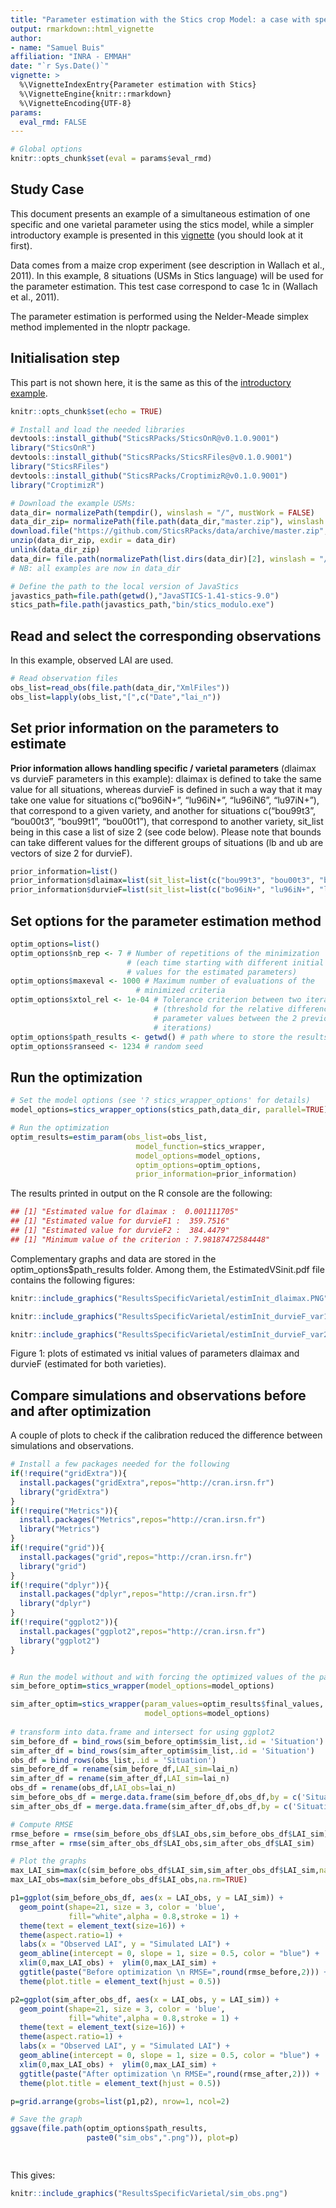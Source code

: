 ```yaml
---
title: "Parameter estimation with the Stics crop Model: a case with specific and varietal parameters"
output: rmarkdown::html_vignette
author:
- name: "Samuel Buis"
affiliation: "INRA - EMMAH"
date: "`r Sys.Date()`"
vignette: >
  %\VignetteIndexEntry{Parameter estimation with Stics}
  %\VignetteEngine{knitr::rmarkdown}
  %\VignetteEncoding{UTF-8}
params:
  eval_rmd: FALSE
---
```


```r
# Global options
knitr::opts_chunk$set(eval = params$eval_rmd)
```

## Study Case

This document presents an example of a simultaneous estimation of one specific and one varietal parameter using the stics model, while a simpler introductory example is presented in this [vignette](https://sticsrpacks.github.io/CroptimizR/articles/Parameter_estimation_simple_case.html) (you should look at it first).

Data comes from a maize crop experiment (see description in Wallach et al., 2011). In this example, 8 situations (USMs in Stics language) will be used for the parameter estimation. This test case correspond to case 1c in (Wallach et al., 2011).

The parameter estimation is performed using the Nelder-Meade simplex method implemented in the nloptr package.


## Initialisation step

This part is not shown here, it is the same as this of the [introductory example](https://sticsrpacks.github.io/CroptimizR/articles/Parameter_estimation_simple_case.html). 

```r
knitr::opts_chunk$set(echo = TRUE)

# Install and load the needed libraries
devtools::install_github("SticsRPacks/SticsOnR@v0.1.0.9001")
library("SticsOnR")
devtools::install_github("SticsRPacks/SticsRFiles@v0.1.0.9001")
library("SticsRFiles")
devtools::install_github("SticsRPacks/CroptimizR@v0.1.0.9001")
library("CroptimizR")

# Download the example USMs:
data_dir= normalizePath(tempdir(), winslash = "/", mustWork = FALSE)
data_dir_zip= normalizePath(file.path(data_dir,"master.zip"), winslash = "/", mustWork = FALSE)
download.file("https://github.com/SticsRPacks/data/archive/master.zip", data_dir_zip)
unzip(data_dir_zip, exdir = data_dir)
unlink(data_dir_zip)
data_dir= file.path(normalizePath(list.dirs(data_dir)[2], winslash = "/"),"study_case_1","V9.0")
# NB: all examples are now in data_dir

# Define the path to the local version of JavaStics 
javastics_path=file.path(getwd(),"JavaSTICS-1.41-stics-9.0")
stics_path=file.path(javastics_path,"bin/stics_modulo.exe")
```

## Read and select the corresponding observations

In this example, observed LAI are used.

```r
# Read observation files
obs_list=read_obs(file.path(data_dir,"XmlFiles"))
obs_list=lapply(obs_list,"[",c("Date","lai_n"))
```

## Set prior information on the parameters to estimate

**Prior information allows handling specific / varietal parameters** (dlaimax vs durvieF parameters in this example): dlaimax is defined to take the same value for all situations, whereas durvieF is defined in such a way that it may take one value for situations c("bo96iN+", "lu96iN+", "lu96iN6", "lu97iN+"), that correspond to a given variety, and another for situations c("bou99t3", "bou00t3", "bou99t1", "bou00t1"), that correspond to another variety, sit_list being in this case a list of size 2 (see code below).
Please note that bounds can take different values for the different groups of situations (lb and ub are vectors of size 2 for durvieF).

```r
prior_information=list()
prior_information$dlaimax=list(sit_list=list(c("bou99t3", "bou00t3", "bou99t1", "bou00t1", "bo96iN+", "lu96iN+", "lu96iN6", "lu97iN+")),lb=0.0005,ub=0.0025)
prior_information$durvieF=list(sit_list=list(c("bo96iN+", "lu96iN+", "lu96iN6", "lu97iN+"), c("bou99t3", "bou00t3", "bou99t1", "bou00t1")),lb=c(50,100),ub=c(400,450))
```

## Set options for the parameter estimation method

```r
optim_options=list() 
optim_options$nb_rep <- 7 # Number of repetitions of the minimization 
                          # (each time starting with different initial
                          # values for the estimated parameters) 
optim_options$maxeval <- 1000 # Maximum number of evaluations of the 
                            # minimized criteria 
optim_options$xtol_rel <- 1e-04 # Tolerance criterion between two iterations
                                # (threshold for the relative difference of
                                # parameter values between the 2 previous 
                                # iterations)
optim_options$path_results <- getwd() # path where to store the results (graph and Rdata)
optim_options$ranseed <- 1234 # random seed  
```

## Run the optimization

```r
# Set the model options (see '? stics_wrapper_options' for details)
model_options=stics_wrapper_options(stics_path,data_dir, parallel=TRUE) 

# Run the optimization
optim_results=estim_param(obs_list=obs_list,
                            model_function=stics_wrapper,
                            model_options=model_options,
                            optim_options=optim_options,
                            prior_information=prior_information)

```

The results printed in output on the R console are the following:
```r
## [1] "Estimated value for dlaimax :  0.001111705"
## [1] "Estimated value for durvieF1 :  359.7516"
## [1] "Estimated value for durvieF2 :  384.4479"
## [1] "Minimum value of the criterion : 7.98187472584448"
```

Complementary graphs and data are stored in the optim_options$path_results folder. Among them, the EstimatedVSinit.pdf file contains the following figures: 

```r

knitr::include_graphics("ResultsSpecificVarietal/estimInit_dlaimax.PNG")

knitr::include_graphics("ResultsSpecificVarietal/estimInit_durvieF_var1.PNG")

knitr::include_graphics("ResultsSpecificVarietal/estimInit_durvieF_var2.PNG")

```

Figure 1: plots of estimated vs initial values of parameters dlaimax and durvieF (estimated for both varieties).


## Compare simulations and observations before and after optimization

A couple of plots to check if the calibration reduced the difference between simulations and observations.

```r
# Install a few packages needed for the following
if(!require("gridExtra")){
  install.packages("gridExtra",repos="http://cran.irsn.fr")
  library("gridExtra")
}
if(!require("Metrics")){
  install.packages("Metrics",repos="http://cran.irsn.fr")
  library("Metrics")
}
if(!require("grid")){
  install.packages("grid",repos="http://cran.irsn.fr")
  library("grid")
}
if(!require("dplyr")){
  install.packages("dplyr",repos="http://cran.irsn.fr")
  library("dplyr")
}
if(!require("ggplot2")){
  install.packages("ggplot2",repos="http://cran.irsn.fr")
  library("ggplot2")
}


# Run the model without and with forcing the optimized values of the parameters
sim_before_optim=stics_wrapper(model_options=model_options)

sim_after_optim=stics_wrapper(param_values=optim_results$final_values,
                              model_options=model_options)
  
# transform into data.frame and intersect for using ggplot2
sim_before_df = bind_rows(sim_before_optim$sim_list,.id = 'Situation')
sim_after_df = bind_rows(sim_after_optim$sim_list,.id = 'Situation')
obs_df = bind_rows(obs_list,.id = 'Situation')
sim_before_df = rename(sim_before_df,LAI_sim=lai_n)
sim_after_df = rename(sim_after_df,LAI_sim=lai_n)
obs_df = rename(obs_df,LAI_obs=lai_n)
sim_before_obs_df = merge.data.frame(sim_before_df,obs_df,by = c('Situation','Date'), all.x = TRUE)
sim_after_obs_df = merge.data.frame(sim_after_df,obs_df,by = c('Situation','Date'), all.x = TRUE)

# Compute RMSE
rmse_before = rmse(sim_before_obs_df$LAI_obs,sim_before_obs_df$LAI_sim)
rmse_after = rmse(sim_after_obs_df$LAI_obs,sim_after_obs_df$LAI_sim)

# Plot the graphs
max_LAI_sim=max(c(sim_before_obs_df$LAI_sim,sim_after_obs_df$LAI_sim,na.rm=TRUE),na.rm=TRUE)
max_LAI_obs=max(sim_before_obs_df$LAI_obs,na.rm=TRUE)

p1=ggplot(sim_before_obs_df, aes(x = LAI_obs, y = LAI_sim)) + 
  geom_point(shape=21, size = 3, color = 'blue',
             fill="white",alpha = 0.8,stroke = 1) +
  theme(text = element_text(size=16)) + 
  theme(aspect.ratio=1) +
  labs(x = "Observed LAI", y = "Simulated LAI") +
  geom_abline(intercept = 0, slope = 1, size = 0.5, color = "blue") +
  xlim(0,max_LAI_obs) +  ylim(0,max_LAI_sim) +
  ggtitle(paste("Before optimization \n RMSE=",round(rmse_before,2))) +
  theme(plot.title = element_text(hjust = 0.5))

p2=ggplot(sim_after_obs_df, aes(x = LAI_obs, y = LAI_sim)) + 
  geom_point(shape=21, size = 3, color = 'blue',
             fill="white",alpha = 0.8,stroke = 1) +
  theme(text = element_text(size=16)) + 
  theme(aspect.ratio=1) +
  labs(x = "Observed LAI", y = "Simulated LAI") +
  geom_abline(intercept = 0, slope = 1, size = 0.5, color = "blue") +
  xlim(0,max_LAI_obs) +  ylim(0,max_LAI_sim) +
  ggtitle(paste("After optimization \n RMSE=",round(rmse_after,2))) +
  theme(plot.title = element_text(hjust = 0.5))

p=grid.arrange(grobs=list(p1,p2), nrow=1, ncol=2)

# Save the graph
ggsave(file.path(optim_options$path_results,
                 paste0("sim_obs",".png")), plot=p)

  
```


This gives:

```r
knitr::include_graphics("ResultsSpecificVarietal/sim_obs.png")
```

